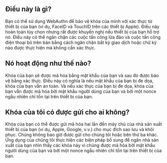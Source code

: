 ## Điều này là gì?

<div className="h-2"/>

Bạn có thể sử dụng WebAuthn để bảo vệ khóa của mình với xác thực từ thiết bị của bạn (ví dụ, FaceID và TouchID trên các thiết bị Apple). Điều này hoàn toàn tùy chọn nhưng rất được khuyến nghị nếu thiết bị của bạn hỗ trợ nó. Điều này có thể ngăn chặn các cuộc tấn công lừa đảo và cuộc tấn công điện thoại bỏ trên bàn bằng cách ngăn chặn bất kỳ giao dịch hoặc chữ ký nào được thực hiện mà không cần xác thực.

<div className="h-4"/>

## Nó hoạt động như thế nào?

<div className="h-2"/>

Khóa của bạn sẽ được mã hóa bằng mật khẩu của bạn và sau đó được bảo vệ bằng xác thực. Điều này có nghĩa là nếu mật khẩu của bạn bị đe dọa, khóa của bạn vẫn an toàn. Và nếu xác thực của bạn bị đe dọa, khóa của bạn vẫn được mã hóa bởi mật khẩu người dùng của bạn và bởi một nonce ngẫu nhiên chỉ tồn tại trên thiết bị của bạn.

<div className="h-4"/>

## Khóa của tôi có được gửi cho ai không?

<div className="h-2"/>

Khóa của bạn có thể được gửi mã hóa hai lần đến máy chủ của nhà sản xuất thiết bị của bạn (ví dụ, Apple, Google, v.v.) cho mục đích sao lưu và khôi phục. Chúng không bao giờ được gửi cho chúng tôi hoặc bên thứ ba khác. Ứng dụng của chúng tôi thực hiện các biện pháp bổ sung để ngăn nhà sản xuất của bạn nhìn thấy các khóa này vì chúng được mã hóa bởi mật khẩu người dùng của bạn và bởi một nonce ngẫu nhiên chỉ tồn tại trên thiết bị của bạn.

